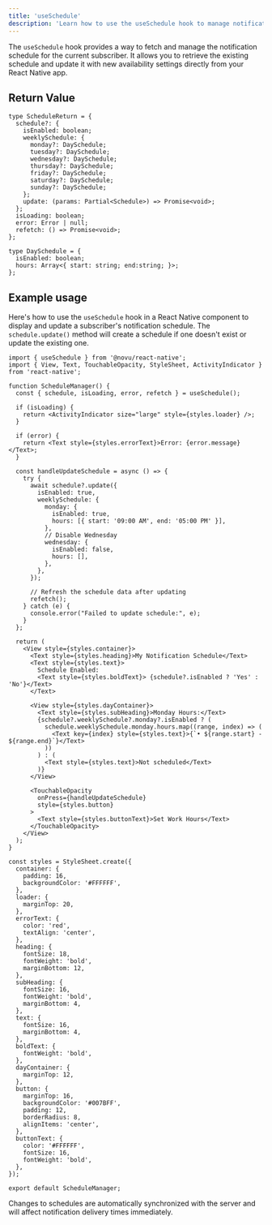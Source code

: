 ```yaml
---
title: 'useSchedule'
description: 'Learn how to use the useSchedule hook to manage notification delivery schedules in your React Native application'
---
```


The `useSchedule` hook provides a way to fetch and manage the notification schedule for the current subscriber. It allows you to retrieve the existing schedule and update it with new availability settings directly from your React Native app.

## Return Value

```tsx
type ScheduleReturn = {
  schedule?: {
    isEnabled: boolean;
    weeklySchedule: {
      monday?: DaySchedule;
      tuesday?: DaySchedule;
      wednesday?: DaySchedule;
      thursday?: DaySchedule;
      friday?: DaySchedule;
      saturday?: DaySchedule;
      sunday?: DaySchedule;
    };
    update: (params: Partial<Schedule>) => Promise<void>;
  };
  isLoading: boolean;
  error: Error | null;
  refetch: () => Promise<void>;
};

type DaySchedule = {
  isEnabled: boolean;
  hours: Array<{ start: string; end:string; }>;
};
```

## Example usage

Here's how to use the `useSchedule` hook in a React Native component to display and update a subscriber's notification schedule. The `schedule.update()` method will create a schedule if one doesn't exist or update the existing one.

```tsx
import { useSchedule } from '@novu/react-native';
import { View, Text, TouchableOpacity, StyleSheet, ActivityIndicator } from 'react-native';

function ScheduleManager() {
  const { schedule, isLoading, error, refetch } = useSchedule();

  if (isLoading) {
    return <ActivityIndicator size="large" style={styles.loader} />;
  }
  
  if (error) {
    return <Text style={styles.errorText}>Error: {error.message}</Text>;
  }

  const handleUpdateSchedule = async () => {
    try {
      await schedule?.update({
        isEnabled: true,
        weeklySchedule: {
          monday: {
            isEnabled: true,
            hours: [{ start: '09:00 AM', end: '05:00 PM' }],
          },
          // Disable Wednesday
          wednesday: {
            isEnabled: false,
            hours: [],
          },
        },
      });

      // Refresh the schedule data after updating
      refetch();
    } catch (e) {
      console.error("Failed to update schedule:", e);
    }
  };

  return (
    <View style={styles.container}>
      <Text style={styles.heading}>My Notification Schedule</Text>
      <Text style={styles.text}>
        Schedule Enabled: 
        <Text style={styles.boldText}> {schedule?.isEnabled ? 'Yes' : 'No'}</Text>
      </Text>
      
      <View style={styles.dayContainer}>
        <Text style={styles.subHeading}>Monday Hours:</Text>
        {schedule?.weeklySchedule?.monday?.isEnabled ? (
          schedule.weeklySchedule.monday.hours.map((range, index) => (
            <Text key={index} style={styles.text}>{`• ${range.start} - ${range.end}`}</Text>
          ))
        ) : (
          <Text style={styles.text}>Not scheduled</Text>
        )}
      </View>

      <TouchableOpacity
        onPress={handleUpdateSchedule}
        style={styles.button}
      >
        <Text style={styles.buttonText}>Set Work Hours</Text>
      </TouchableOpacity>
    </View>
  );
}

const styles = StyleSheet.create({
  container: {
    padding: 16,
    backgroundColor: '#FFFFFF',
  },
  loader: {
    marginTop: 20,
  },
  errorText: {
    color: 'red',
    textAlign: 'center',
  },
  heading: {
    fontSize: 18,
    fontWeight: 'bold',
    marginBottom: 12,
  },
  subHeading: {
    fontSize: 16,
    fontWeight: 'bold',
    marginBottom: 4,
  },
  text: {
    fontSize: 16,
    marginBottom: 4,
  },
  boldText: {
    fontWeight: 'bold',
  },
  dayContainer: {
    marginTop: 12,
  },
  button: {
    marginTop: 16,
    backgroundColor: '#007BFF',
    padding: 12,
    borderRadius: 8,
    alignItems: 'center',
  },
  buttonText: {
    color: '#FFFFFF',
    fontSize: 16,
    fontWeight: 'bold',
  },
});

export default ScheduleManager;
```

<Callout type="info"> Changes to schedules are automatically synchronized with the server and will affect notification delivery times immediately. </Callout>